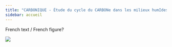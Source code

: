 ```yaml
---
title: "CARBONIQUE - Étude du cycle du CARBONe dans les milieux humIdes du QUÉbec"
sidebar: accueil
---
```


French text / French figure?

![](./images/NECB.png){fig-align="center"}

<!--<form action="http://formspree.io/you@email.com">
<input type="email" name="_replyto">\
<textarea   name="body"></textarea>\
<input type="submit" value="Send">
</form>
-->

